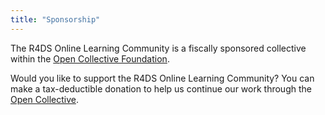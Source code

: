 ```yaml
---
title: "Sponsorship"
---
```


The R4DS Online Learning Community is a fiscally sponsored collective within the [Open Collective Foundation](https://opencollective.foundation/).

Would you like to support the R4DS Online Learning Community? 
You can make a tax-deductible donation to help us continue our work through the [Open Collective](https://opencollective.com/r4ds).
